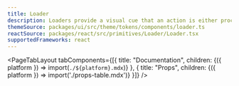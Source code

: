 ```yaml
---
title: Loader
description: Loaders provide a visual cue that an action is either processing or awaiting a result. They are used to help the customer understand the system is working to fulfill a request.
themeSource: packages/ui/src/theme/tokens/components/loader.ts
reactSource: packages/react/src/primitives/Loader/Loader.tsx
supportedFrameworks: react
---
```



<PageTabLayout 
  tabComponents={[{
    title: "Documentation", 
    children: <Fragment>{({ platform }) => import(`./${platform}.mdx`)}</Fragment>
  },
  {
    title: "Props", 
    children: <Fragment>{({ platform }) => import('./props-table.mdx')}</Fragment>
  }]}
/>
        